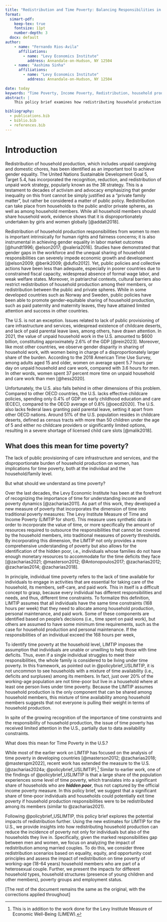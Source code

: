 ```yaml
---
title: "Redistribution and Time Poverty: Balancing Responsibilities in Couple Households"
format:
  simart-pdf:  
    keep-tex: true  
    fontsize: 11pt
    number-depth: 3
  docx: default
author:
    - name: "Fernando Rios-Avila"
      affiliations:
        - name: "Levy Economics Institute"
          address: Annandale-on-Hudson, NY 12504
    - name: "Aashima Sinha"
      affiliations:
        - name: "Levy Economics Institute"
          address: Annandale-on-Hudson, NY 12504
    
date: today
keywords: "Time Poverty, Income Poverty, Redistribution, household production, care work, gender equality, LIMTIP"
abstract: |
    This policy brief examines how redistributing household production responsibilities could reduce time poverty among married U.S. couples. Using the Levy Institute Measure of Time and Income Poverty (LIMTIP), we analyze three scenarios based on equality, equity, and opportunity cost principles. Our findings show that redistribution could effectively reduce time poverty in households where time surplus exceeds deficits, with the equity-based approach proving most successful. However, redistribution has limited impact when all household members are already time-poor. The effectiveness varies across household structures, suggesting targeted approaches may work better than universal solutions.

bibliography:
  - publications.bib
  - biblio.bib
  - references.bib
---
```


# Introduction

<!-- Words ~1500 -->

Redistribution of household production, which includes unpaid caregiving and domestic chores, has been identified as an important tool to achieve gender equality.
The United Nations Sustainable Development Goal 5, Target 5.4, has incorporated the recognition, reduction, and redistribution of unpaid work strategy, popularly known as the 3R strategy.
This is a testament to decades of activism and advocacy emphasizing that gender inequality on this front cannot be simply justified as a "private family matter", but rather be considered a matter of public policy.
Redistribution can take place from households to the public and/or private spheres, as well as among household members.
While all household members should share household work, evidence shows that it is disproportionately undertaken by girls and women globally [@addati2018].

Redistribution of household production responsibilities from women to men is important intrinsically for human rights and fairness concerns; it is also instrumental in achieving gender equality in labor market outcomes [@hundt1996; @elson2017; @valeria2016].
Studies have demonstrated that gender gaps in the workforce and the unequal sharing of household responsibilities can severely impede economic growth and development [@elson2009; @berik2009; @duflo2012].
Yet, public policies and collective actions have been less than adequate, especially in poorer countries due to constrained fiscal capacity, widespread absence of formal wage labor, and weak welfare states.
Moreover, in patriarchal contexts, cultural barriers also restrict redistribution of household production among their members, or redistribution between the public and private spheres.
While in some developed countries such as Norway and Sweden, public policies have been able to promote gender-equitable sharing of household production, such as paid paternity and maternity leaves, they have attained limited attention and success in other countries.

The U.S. is not an exception.
Issues related to lack of public provisioning of care infrastructure and services, widespread existence of childcare deserts, and lack of paid parental leave laws, among others, have drawn attention.
In 2021, the value of unpaid household work in the U.S. amounted to $600 billion, constituting approximately 2.6% of the GDP [@rein2023].
Moreover, like most other countries, we observe gender disparity in sharing of household work, with women being in charge of a disproportionately larger share of the burden.
According to the 2018 American Time Use Survey, among adults aged 15 and older, women on average spent 5.7 hours per day on unpaid household and care work, compared with 3.6 hours for men.
In other words, women spent 37 percent more time on unpaid household and care work than men [@hess2020].

```{=html}
<!--
lets leave this for now
The disparity is more significant between married men and married women xxxx(TBD) and also in households where children are present. -->
```

Unfortunately, the U.S. also falls behind in other dimensions of this problem.
Compared to other OECD countries, the U.S. lacks effective childcare policies, spending only 0.4% of GDP on early childhood education and care (ECEC), compared to the OECD average of 0.8% [@oecd2020].
The U.S. also lacks federal laws granting paid parental leave, setting it apart from other OECD nations.
Around 51% of the U.S. population resides in childcare deserts, defined as census tracts with more than 50 children under the age of 5 and either no childcare providers or significantly limited options, resulting in a severe shortage of licensed child care slots [@malik2018].

## What does this mean for time poverty?

The lack of public provisioning of care infrastructure and services, and the disproportionate burden of household production on women, has implications for time poverty, both at the individual and the household/family level.

But what should we understand as time poverty?

Over the last decades, the Levy Economic Institute has been at the forefront of recognizing the importance of time for understanding income and poverty dynamics [@zacharias2011].
As part of this work, they developed a new measure of poverty that incorporates the dimension of time into traditional poverty measures: The Levy Institute Measure of Time and Income Poverty (LIMTIP for short).
This measure uses synthetic data in order to incorporate the value of time, or more specifically the amount of resources required to outsource the responsibilities that cannot be covered by the household members, into traditional measures of poverty thresholds.
By incorporating this dimension, the LIMTIP not only provides a more comprehensive understanding of poverty but also allows for the identification of the hidden poor, i.e., individuals whose families do not have enough monetary resources to accommodate for the time deficits they face [@zacharias2021; @masterson2012; @Antonopoulos2017; @zacharias2012; @zacharias2014; @zacharias2018].

In principle, individual time poverty refers to the lack of time available for individuals to engage in activities that are essential for taking care of the household, its members, self-care, and paid work.
This in itself is a difficult concept to grasp, because every individual has different responsibilities and needs, and thus, different time constraints.
To formalize this definition, LIMTIP assumes that all individuals have the same time constraints (168 hours per week) that they need to allocate among household production, personal maintenance, and paid work.
Some of these components are identified based on people's decisions (i.e., time spent on paid work), but others are assumed to have some minimum time requirements, such as the case for household production and personal maintenance.
If the responsibilities of an individual exceed the 168 hours per week,

To identify time poverty at the household level, LIMTIP imposes the assumption that individuals are unable or unwilling to help those with time deficits.
Thus, even if a single individual struggles to meet their responsibilities, the whole family is considered to be living under time poverty.
In this framework, as pointed out in @policybrief_USLIMTIP, it is not uncommon to see households with a mixture of time availability (i.e., deficits and surpluses) among its members.
In fact, just over 20% of the working-age population are not time-poor but live in a household where at least one person lives under time poverty.
Because the LIMTIP assumes household production is the only component that can be shared among household members, this mixture of time availability among household members suggests that not everyone is pulling their weight in terms of household production.

In spite of the growing recognition of the importance of time constraints and the responsibility of household production, the issue of time poverty has received limited attention in the U.S., partially due to data availability constraints.

<!-- 20% for what year?-->

What does this mean for Time Poverty in the U.S.?

While most of the earlier work on LIMTIP has focused on the analysis of time poverty in developing countries [@masterson2012; @zacharias2018; @masterspm2022], recent work has extended the measure to the U.S. [@zacharias2024a; @policybrief_USLIMTIP].[^1]
Similar to earlier work, one of the findings of @policybrief_USLIMTIP is that a large share of the population experiences some level of time poverty, which translates into a significant share of households who are ***hidden poor***, thus not captured by the official income poverty measure.
In this policy brief, we suggest that a significant share of time-poor individuals and households could potentially exit time poverty if household production responsibilities were to be redistributed among its members (similar to @zacharias2021).

[^1]: This is in addition to the work done for the Levy Institute Measure of Economic Well-Being (LIMEW).

Following @policybrief_USLIMTIP, this policy brief explores the potential impacts of redistribution further.
Using the new estimates for LIMTIP for the U.S., we provide insights into how redistributing household production can reduce the incidence of poverty not only for individuals but also of the households they live in.
Specifically, given the marked responsibilities gap between men and women, we focus on analyzing the impact of redistribution among married couples.
To do this, we consider three redistribution scenarios based on equality, equity, and opportunity cost principles and assess the impact of redistribution on time poverty of working-age (18-64 years) household members who are part of a heterosexual couple.
Further, we present the impacts for different household types, household structures (presence of young children and other members), poverty groups and employment status.

```{=html}
<!--

Im thinking taking this out for the Policy brief, as this was lightly explained earlier

In the next section, we start by briefly describing the LIMTIP measure and our estimates for the US. We then move on to identifying the different types of households experiencing time poverty, the redistribution scenarios, followed by results and policy implications.

# LIMTIP: A New Measure of Time Poverty for the United States


-->
```

[The rest of the document remains the same as the original, with the corrections applied throughout]
